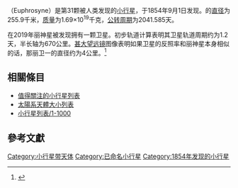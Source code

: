 {{Infobox Planet | discovery=yes | physical_characteristics = yes | bgcolour=#FFFFC0 |
 name=麗神星
 | discoverer=[[詹姆斯·弗格森_(天文学家)|詹姆斯·弗格森]]
 | discovered=1854年9月1日
 | alt_names=31 Euphrosyne、A907 GP、A918 GB
 | mp_category=[[小行星带|小行星带]]
 | epoch=2006年12月31日 ([[儒略日|JD]] 2454100.5)
 | semimajor=471.163 [[京米|Gm]] (3.150 [[天文单位|AU]])
 | perihelion=364.755 Gm (2.438 AU)
 | aphelion=577.571 Gm (3.861 AU)
 | eccentricity=0.226
 | period=2041.585 [[日|d]] (5.59 [[儒略年|a]])
 | inclination=26.316[[角度|°]]
 | asc_node=31.238°
 | arg_peri=61.996°
 | mean_anomaly=14.500°
 | avg_speed=16.57 km/s
 | dimensions=255.9 km
 | mass=~1.69{{e|19}} [[千克|kg]] <ref>{{cite web |url=http://www.ipa.nw.ru/PAGE/DEPFUND/LSBSS/engmasses.htm |title=存档副本 |accessdate=2008-09-28 |deadurl=yes |archiveurl=https://www.webcitation.org/5ywHgN5wF?url=http://www.ipa.nw.ru/PAGE/DEPFUND/LSBSS/engmasses.htm |archivedate=2011-05-25 }}</ref>
 | density=~1.9 g/[[立方厘米|cm³]]
 | surface_grav=~0.0679 m/s²
 | escape_velocity=~0.1319 km/s
 | rotation=0.2305 d (5.531 h) <ref>{{cite web |url=http://www.psi.edu/pds/archive/lc.html |title=存档副本 |accessdate=2008-11-03 |deadurl=yes |archiveurl=https://web.archive.org/web/20060614093519/http://www.psi.edu/pds/archive/lc.html |archivedate=2006-06-14 }}</ref>
 | spectral_type=[[C-型小行星|C-型小行星]]<ref>{{Cite web |url=http://www.agu.org/reference/gephys/4_yoder.pdf |title=Astrometric and Geodetic Properties of Earth and the Solar System |accessdate=2008-01-29 |archive-date=2009-07-07 |archive-url=https://web.archive.org/web/20090707224616/http://www.agu.org/reference/gephys/4_yoder.pdf |dead-url=no }}</ref>
 | abs_magnitude=6.74
 | albedo=0.0543 <ref>{{Cite web |url=http://www.psi.edu/pds/asteroid/EAR_A_5_DDR_ALBEDOS_V1_1/data/albedos.tab |title=存档副本 |accessdate=2008-01-29 |archive-date=2012-06-27 |archive-url=https://www.webcitation.org/68jIolqfL?url=http://sbn.psi.edu/pds/asteroid/EAR_A_5_DDR_ALBEDOS_V1_1/data/albedos.tab |dead-url=no }}</ref>
 | single_temperature=~159 [[热力学温标|K]]}}
'''{{BASEPAGENAME}}'''（Euphrosyne）是第31颗被人类发现的[[小行星|小行星]]，于1854年9月1日发现。{{BASEPAGENAME}}的[[直径|直径]]为255.9千米，[[质量|质量]]为1.69×10<sup>19</sup>千克，[[公转周期|公转周期]]为2041.585天。

在2019年丽神星被发现拥有一颗卫星。初步轨道计算表明其卫星轨道周期约为1.2天，半长轴为670公里。[[甚大望远镜|甚大望远镜]]图像表明如果卫星的反照率和丽神星本身相似的话，那丽卫一的直径约为4公里。<ref name="Yang2020">{{citation|arxiv=2007.08059|title=Binary asteroid (31) Euphrosyne: Ice-rich and nearly spherical|year=2020}}</ref>

== 相關條目 ==
{{portal|太陽系|Solar system.jpg}}

* [[值得關注的小行星列表|值得關注的小行星列表]]
* [[太陽系天體大小列表|太陽系天體大小列表]]
* [[小行星列表/1-1000|小行星列表/1-1000]]

== 參考文獻 ==

{{reflist}}

{{小天體}}

{{Minor Planet Number|(30)[[司天星|司天星]]|(32)[[果神星|果神星]]}}
{{小行星小作品}}

[[Category:小行星带天体|Category:小行星带天体]]
[[Category:已命名小行星|Category:已命名小行星]]
[[Category:1854年发现的小行星|Category:1854年发现的小行星]]